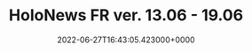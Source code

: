 ---
title: "HoloNews FR ver. 13.06 - 19.06"
date: "2022-06-27T16:43:05.423000+0000"
link: "https://reddit.com/r/HoloNews/comments/vlzuj2/holonews_fr_ver_1306_1906/"
images: ["https://preview.redd.it/4gafg71007891.png?width=640&crop=smart&auto=webp&s=55e9dec36ffe6e76e1f8dbe0ede59d01f38a868e","https://i.redd.it/q8n0df2007891.gif","https://preview.redd.it/afwo4y0007891.png?width=640&crop=smart&auto=webp&s=70baf8b329ba1861153f4483cd02d7a529a2aaef","https://i.redd.it/s4x3x42007891.gif","https://i.redd.it/d18nbs2007891.gif","https://i.redd.it/c3krlc2007891.gif","https://preview.redd.it/vsc0491007891.png?width=640&crop=smart&auto=webp&s=ed4896f76dd308bb5406c63d0a4a76b9a8ba5582","https://preview.redd.it/s8i86e1007891.png?width=640&crop=smart&auto=webp&s=69851b3f717262b0ab3beac099832d0ac873d4e6","https://preview.redd.it/mfyk4z0007891.png?width=640&crop=smart&auto=webp&s=43c15344c536d74655db9e4b5812d310dd4ee253","https://preview.redd.it/elcvud1007891.png?width=640&crop=smart&auto=webp&s=be9e361ccb0357ed50d812a9450b7fd4d614d321","https://preview.redd.it/yapvr21007891.png?width=640&crop=smart&auto=webp&s=b50b4276bfd0a7957100d638dc8c47cae2a92ebb","https://preview.redd.it/jc8e6e1007891.png?width=640&crop=smart&auto=webp&s=b0dfadcd41e7aa11d6d6cde874950fa0ff7f88b2","https://preview.redd.it/2aotee1007891.png?width=640&crop=smart&auto=webp&s=51e3bf1f1f43d395bbf5ea8ae0bf81809b0def2e","https://preview.redd.it/y13tq21007891.png?width=640&crop=smart&auto=webp&s=4296a60300dbd1f1fae2c7ceb1a474ebaf82abaa","https://preview.redd.it/5b7awf1007891.png?width=640&crop=smart&auto=webp&s=5fd9bc247acc09895c2b0d3af40f6a11eb514596","https://preview.redd.it/8bwjx61007891.png?width=640&crop=smart&auto=webp&s=8fc31732846bf8b7e14f7977536776d8e6b4a737","https://preview.redd.it/yt54hs1007891.png?width=640&crop=smart&auto=webp&s=2939f79cea455088f292bab53cd073bdf23e8fb2","https://preview.redd.it/urmq5h1007891.png?width=640&crop=smart&auto=webp&s=27d2ed6ecd4f0a7f3ace23ae4ae024317fa13950","https://preview.redd.it/x7r5pk1007891.png?width=640&crop=smart&auto=webp&s=57895970b13ba7336aa91b0b9dba9b177f8c2ec3","https://preview.redd.it/5jtaoj1007891.png?width=640&crop=smart&auto=webp&s=5b1f8f69573a4bbe81a6157c8ec9de18abb7f00a"]
tags: []
---